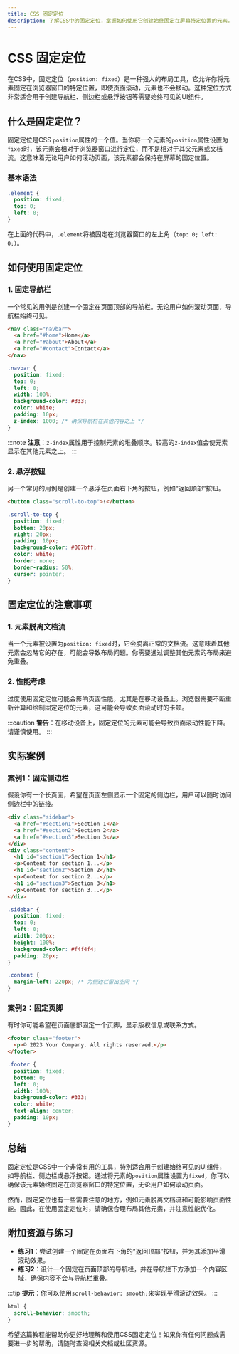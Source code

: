 ```yaml
---
title: CSS 固定定位
description: 了解CSS中的固定定位，掌握如何使用它创建始终固定在屏幕特定位置的元素。
---
```


# CSS 固定定位

在CSS中，固定定位（`position: fixed`）是一种强大的布局工具，它允许你将元素固定在浏览器窗口的特定位置，即使页面滚动，元素也不会移动。这种定位方式非常适合用于创建导航栏、侧边栏或悬浮按钮等需要始终可见的UI组件。

## 什么是固定定位？

固定定位是CSS `position`属性的一个值。当你将一个元素的`position`属性设置为`fixed`时，该元素会相对于浏览器窗口进行定位，而不是相对于其父元素或文档流。这意味着无论用户如何滚动页面，该元素都会保持在屏幕的固定位置。

### 基本语法

```css
.element {
  position: fixed;
  top: 0;
  left: 0;
}
```

在上面的代码中，`.element`将被固定在浏览器窗口的左上角（`top: 0; left: 0;`）。

## 如何使用固定定位

### 1. 固定导航栏

一个常见的用例是创建一个固定在页面顶部的导航栏。无论用户如何滚动页面，导航栏始终可见。

```html
<nav class="navbar">
  <a href="#home">Home</a>
  <a href="#about">About</a>
  <a href="#contact">Contact</a>
</nav>
```

```css
.navbar {
  position: fixed;
  top: 0;
  left: 0;
  width: 100%;
  background-color: #333;
  color: white;
  padding: 10px;
  z-index: 1000; /* 确保导航栏在其他内容之上 */
}
```

:::note
**注意**：`z-index`属性用于控制元素的堆叠顺序。较高的`z-index`值会使元素显示在其他元素之上。
:::

### 2. 悬浮按钮

另一个常见的用例是创建一个悬浮在页面右下角的按钮，例如“返回顶部”按钮。

```html
<button class="scroll-to-top">↑</button>
```

```css
.scroll-to-top {
  position: fixed;
  bottom: 20px;
  right: 20px;
  padding: 10px;
  background-color: #007bff;
  color: white;
  border: none;
  border-radius: 50%;
  cursor: pointer;
}
```

## 固定定位的注意事项

### 1. 元素脱离文档流

当一个元素被设置为`position: fixed`时，它会脱离正常的文档流。这意味着其他元素会忽略它的存在，可能会导致布局问题。你需要通过调整其他元素的布局来避免重叠。

### 2. 性能考虑

过度使用固定定位可能会影响页面性能，尤其是在移动设备上。浏览器需要不断重新计算和绘制固定定位的元素，这可能会导致页面滚动时的卡顿。

:::caution
**警告**：在移动设备上，固定定位的元素可能会导致页面滚动性能下降。请谨慎使用。
:::

## 实际案例

### 案例1：固定侧边栏

假设你有一个长页面，希望在页面左侧显示一个固定的侧边栏，用户可以随时访问侧边栏中的链接。

```html
<div class="sidebar">
  <a href="#section1">Section 1</a>
  <a href="#section2">Section 2</a>
  <a href="#section3">Section 3</a>
</div>
<div class="content">
  <h1 id="section1">Section 1</h1>
  <p>Content for section 1...</p>
  <h1 id="section2">Section 2</h1>
  <p>Content for section 2...</p>
  <h1 id="section3">Section 3</h1>
  <p>Content for section 3...</p>
</div>
```

```css
.sidebar {
  position: fixed;
  top: 0;
  left: 0;
  width: 200px;
  height: 100%;
  background-color: #f4f4f4;
  padding: 20px;
}

.content {
  margin-left: 220px; /* 为侧边栏留出空间 */
}
```

### 案例2：固定页脚

有时你可能希望在页面底部固定一个页脚，显示版权信息或联系方式。

```html
<footer class="footer">
  <p>© 2023 Your Company. All rights reserved.</p>
</footer>
```

```css
.footer {
  position: fixed;
  bottom: 0;
  left: 0;
  width: 100%;
  background-color: #333;
  color: white;
  text-align: center;
  padding: 10px;
}
```

## 总结

固定定位是CSS中一个非常有用的工具，特别适合用于创建始终可见的UI组件，如导航栏、侧边栏或悬浮按钮。通过将元素的`position`属性设置为`fixed`，你可以确保该元素始终固定在浏览器窗口的特定位置，无论用户如何滚动页面。

然而，固定定位也有一些需要注意的地方，例如元素脱离文档流和可能影响页面性能。因此，在使用固定定位时，请确保合理布局其他元素，并注意性能优化。

## 附加资源与练习

- **练习1**：尝试创建一个固定在页面右下角的“返回顶部”按钮，并为其添加平滑滚动效果。
- **练习2**：设计一个固定在页面顶部的导航栏，并在导航栏下方添加一个内容区域，确保内容不会与导航栏重叠。

:::tip
**提示**：你可以使用`scroll-behavior: smooth;`来实现平滑滚动效果。
:::

```css
html {
  scroll-behavior: smooth;
}
```

希望这篇教程能帮助你更好地理解和使用CSS固定定位！如果你有任何问题或需要进一步的帮助，请随时查阅相关文档或社区资源。
